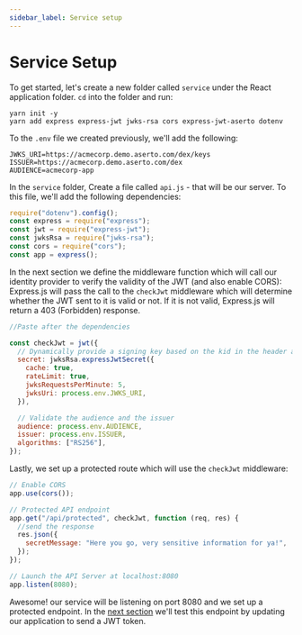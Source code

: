 ```yaml
---
sidebar_label: Service setup
---
```


# Service Setup

To get started, let's create a new folder called `service` under the React application folder. `cd` into the folder and run:

```
yarn init -y
yarn add express express-jwt jwks-rsa cors express-jwt-aserto dotenv
```

To the `.env` file we created previously, we'll add the following:

```
JWKS_URI=https://acmecorp.demo.aserto.com/dex/keys
ISSUER=https://acmecorp.demo.aserto.com/dex
AUDIENCE=acmecorp-app
```

In the `service` folder, Create a file called `api.js` - that will be our server. To this file, we'll add the following dependencies:

```javascript
require("dotenv").config();
const express = require("express");
const jwt = require("express-jwt");
const jwksRsa = require("jwks-rsa");
const cors = require("cors");
const app = express();
```

In the next section we define the middleware function which will call our identity provider to verify the validity of the JWT (and also enable CORS): Express.js will pass the call to the `checkJwt` middleware which will determine whether the JWT sent to it is valid or not. If it is not valid, Express.js will return a 403 (Forbidden) response.

```javascript
//Paste after the dependencies

const checkJwt = jwt({
  // Dynamically provide a signing key based on the kid in the header and the signing keys provided by the JWKS endpoint
  secret: jwksRsa.expressJwtSecret({
    cache: true,
    rateLimit: true,
    jwksRequestsPerMinute: 5,
    jwksUri: process.env.JWKS_URI,
  }),

  // Validate the audience and the issuer
  audience: process.env.AUDIENCE,
  issuer: process.env.ISSUER,
  algorithms: ["RS256"],
});
```

Lastly, we set up a protected route which will use the `checkJwt` middleware:

```javascript
// Enable CORS
app.use(cors());

// Protected API endpoint
app.get("/api/protected", checkJwt, function (req, res) {
  //send the response
  res.json({
    secretMessage: "Here you go, very sensitive information for ya!",
  });
});

// Launch the API Server at localhost:8080
app.listen(8080);
```

Awesome! our service will be listening on port 8080 and we set up a protected endpoint. In the [next section](update-the-application) we'll test this endpoint by updating our application to send a JWT token.
